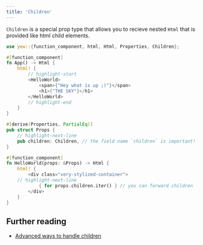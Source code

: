 ```yaml
---
title: 'Children'
---
```


`Children` is a special prop type that allows you to recieve nested `Html` that is provided like html child elements.

```rust
use yew::{function_component, html, Html, Properties, Children};

#[function_component]
fn App() -> Html {
    html! {
        // highlight-start
        <HelloWorld>
            <span>{"Hey what is up ;)"}</span>
            <h1>{"THE SKY"}</h1>
        </HelloWorld>
        // highlight-end
    }
}

#[derive(Properties, PartialEq)]
pub struct Props {
    // highlight-next-line
    pub children: Children, // the field name `children` is important!
}

#[function_component]
fn HelloWorld(props: &Props) -> Html {
    html! {
        <div class="very-stylized-container">
    // highlight-next-line
            { for props.children.iter() } // you can forward children like this
        </div>
    }
}
```

## Further reading

-   [Advanced ways to handle children](../../advanced-topics/children)

